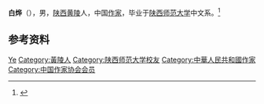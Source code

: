 {{expand|time=2014-12-03T09:20:53+00:00}}
{{Infobox writer <!-- see Template:Infobox writer -->
| 图像     = 
| 图像大小 = 
| 图像说明 = 
| 姓名     = 白烨
| 字       = 
| 号       = 
| 笔名     = 
| 原名     = 
| 出生     = {{birth date and age|1952|6|8}} 
| 出生地点 = [[陕西省|陕西省]]
| 逝世     = <!--卒年在前生年在后{{death date and age|YYYY|MM|DD|YYYY|MM|DD}} 或{{Death year and age| }}-->
| 逝世地点 = 
| 居处     = 
| 职业     = [[作家|作家]]
| 国籍     = {{PRC}}
| 种族     = 
| 公民权   = 
| 教育程度 = [[大学|大学]]
| 母校     = [[陕西师范大学|陕西师范大学]]
| 创作时期 = 
| 体裁     = [[文学评论|文学评论]]
| 主题     = 
| 文学运动 = 
| 代表作   =  《文学观念的新变》<br />《文学新潮与文学新人》<br />《批评的风采》<br />《文学论争20年》<ref name=cn_news>{{cite web|url=http://news.xinhuanet.com/book/2014-01/20/c_125704230.htm|title=白烨|publisher=新华悦读|accessdate=2014-12-03|archive-date=2014-02-10|archive-url=https://web.archive.org/web/20140210060726/http://news.xinhuanet.com/book/2014-01/20/c_125704230.htm|dead-url=no}}</ref>
| 父母     = 
| 配偶     =  <!--{{marriage|姓名|年份}} -->
| 伴侣     = 
| 子女     = 
| 亲属     = 
| 受影响于 = 
| 施影响于 = 
| 奖项     = 
| 官方网   = <!--  {{URL|website}} -->
| 签名     =  <!--不需要加[[file:|128px]] -->
}}
'''白烨'''（{{bd|1952年|6月8日||}}），男，[[陕西省|陕西]][[黄陵县|黄陵]]人，中国[[作家|作家]]，毕业于[[陕西师范大学|陕西师范大学]]中文系。<ref>{{cite web|url=http://www.chinawriter.com.cn/fwzj/writer/201.shtml|title=白烨|accessdate=2014-12-03|archive-date=2020-02-03|archive-url=https://web.archive.org/web/20200203085927/http://www.chinawriter.com.cn/fwzj/writer/201.shtml|dead-url=no}}</ref>

== 参考资料 ==
{{reflist}}

{{writer-stub}}
{{中国作家协会第八届全国委员会}}
{{中国作家协会第九届全国委员会}}

{{Authority control}}
{{DEFAULTSORT:Bai白}}
[[Category:白姓|Ye]]
[[Category:黃陵人|Category:黃陵人]]
[[Category:陕西师范大学校友|Category:陕西师范大学校友]]
[[Category:中華人民共和國作家|Category:中華人民共和國作家]]
[[Category:中国作家协会会员|Category:中国作家协会会员]]